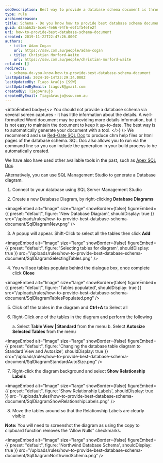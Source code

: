 ```yaml
---
seoDescription: Best way to provide a database schema document is through automatic generation using tools like Red-Gate SQL Doc or Apex SQL Doc, which can produce chm help files or html pages of the database schema.
type: rule
archivedreason:
title: Schema - Do you know how to provide best database schema document?
guid: d2aab625-6ce6-4e66-94f6-e6f1f54efe2f
uri: how-to-provide-best-database-schema-document
created: 2019-11-22T22:47:26.000Z
authors:
  - title: Adam Cogan
    url: https://ssw.com.au/people/adam-cogan
  - title: Christian Morford-Waite
    url: https://ssw.com.au/people/christian-morford-waite
related: []
redirects:
  - schema-do-you-know-how-to-provide-best-database-schema-document
lastUpdated: 2024-10-14T23:29:34.000Z
lastUpdatedBy: Tiago Araújo [SSW]
lastUpdatedByEmail: tiagov8@gmail.com
createdBy: TiagoAraujo
createdByEmail: TiagoAraujo@ssw.com.au
---
```


<introEmbed
  body={<>
You should not provide a database schema via several screen captures - it has little information about the details. A well-formatted Word document may be providing more details information, but it is not easy to maintain the document to keep it up-to-date. The best way is to automatically generate your document with a tool.
  </>}
/>
We recommend and use [Red-Gate SQL Doc](https://www.ssw.com.au/archive/standards/developer-general/sqlservertools.html#SqlDoc) to produce chm help files or html pages of the database schema. SQL Doc also allows you to run via the command line so you can include the generation in your build process to be automatically created.

We have also have used other available tools in the past, such as [Apex SQL Doc](https://www.ssw.com.au/archive/standards/developer-general/sqlservertools.html#ApexSqlDoc).

Alternatively, you can use SQL Management Studio to generate a Database diagram.

1. Connect to your database using SQL Server Management Studio

2. Create a new Database Diagram, by right-clicking **Database Diagrams**
   
<imageEmbed
  alt="Image"
  size="large"
  showBorder={false}
  figureEmbed={{
    preset: "default",
    figure: 'New Database Diagram',
    shouldDisplay: true
  }}
  src="/uploads/rules/how-to-provide-best-database-schema-document/SqlDiagramNew.png"
/>

3. A popup will appear. Shift-Click to select all the tables then click **Add**
   
<imageEmbed
  alt="Image"
  size="large"
  showBorder={false}
  figureEmbed={{
    preset: "default",
    figure: 'Selecting tables for diagram',
    shouldDisplay: true
  }}
  src="/uploads/rules/how-to-provide-best-database-schema-document/SqlDiagramSelectingTables.png"
/>

4. You will see tables populate behind the dialogue box, once complete click **Close**
   
<imageEmbed
  alt="Image"
  size="large"
  showBorder={false}
  figureEmbed={{
    preset: "default",
    figure: 'Tables populated',
    shouldDisplay: true
  }}
  src="/uploads/rules/how-to-provide-best-database-schema-document/SqlDiagramTablesPopulated.png"
/>

5. Click off the tables in the diagram and **Ctrl+A** to Select all

6. Right-Click one of the tables in the diagram and perform the following

   a. Select **Table View | Standard** from the menu
   b. Select **Autosize Selected Tables** from the menu

   
<imageEmbed
  alt="Image"
  size="large"
  showBorder={false}
  figureEmbed={{
    preset: "default",
    figure: 'Changing the database table diagram to Standard View and Autosize',
    shouldDisplay: true
  }}
  src="/uploads/rules/how-to-provide-best-database-schema-document/SqlDiagramStandardAutoSize.png"
/>

7. Right-click the diagram background and select **Show Relationship Labels**
   
<imageEmbed
  alt="Image"
  size="large"
  showBorder={false}
  figureEmbed={{
    preset: "default",
    figure: 'Show Relationship Labels',
    shouldDisplay: true
  }}
  src="/uploads/rules/how-to-provide-best-database-schema-document/SqlDiagramShowRelationshipLabels.png"
/>

8. Move the tables around so that the Relationship Labels are clearly visible

**Note:** You will need to screenshot the diagram as using the copy to clipboard function removes the “Allow Nulls” checkmarks.


<imageEmbed
  alt="Image"
  size="large"
  showBorder={false}
  figureEmbed={{
    preset: "default",
    figure: 'Northwind Database Schema',
    shouldDisplay: true
  }}
  src="/uploads/rules/how-to-provide-best-database-schema-document/SqlDiagramNorthwindSchema.png"
/>
